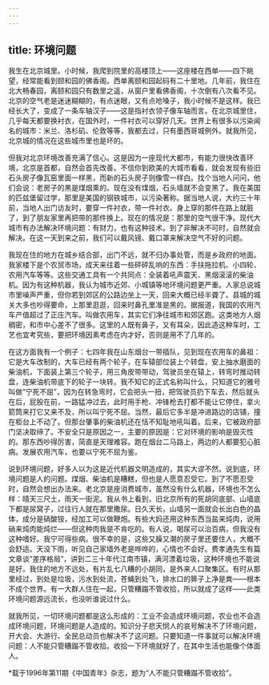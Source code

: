 ```yaml
---
---
---
```

title: 环境问题
---

我生在北京城里。小时候，我爬到院里的高楼顶上——这座楼在西单——四下眺望，经常能看到颐和园的佛香阁。西单离颐和园起码有二十里地。几年前，我住在北大畅春园，离颐和园只有数里之遥，从窗户里看佛香阁，十次倒有八次看不见。北京的空气老是迷迷糊糊的，有点迷眼，又有点呛嗓子，我小时候不是这样。我已经长大了，变成了一条车轴汉子——这是指衬衣领子像车轴而言。在北京城里住，几乎每天都要换衬衣，在国外时，一件衬衣可以穿好几天。世界上有很多以污染闻名的城市：米兰、洛杉矶、伦敦等等，我都去过，只有墨西哥城例外。就我所见，北京城的情况在这些城市里也是坏的。

但我对北京环境改善充满了信心。这是因为一座现代大都市，有能力很快改善环境，北京是首都，自然会首先改善。不信你到欧美的大城市看看，就会发现有些旧石头房子像瓦窑里面一样黑，而新的石头房子则像雪一样白。找个当地人问问，他们会说：老房子的黑是煤烟熏的。现在没有煤烟，石头墙就不会变黑了。我在美国的匹兹堡留过学，那里是美国的钢铁城市，以污染著称。据当地人说，大约三十年前，当地人出门访友时，要穿一件衬衣，带一件衬衣。身上穿的那件在路上就脏了，到了朋友家里再把带的那件换上。现在的情况是：那里的空气很干净。现代大城市有办法解决环境问题：有财力，也有这种技术。到了非解决不可时，自然就会解决。在这一天到来之前，我们可以戴风镜、戴口罩来解决空气不好的问题。

我现在住的地方在城乡结合部，出门不远，就不归办事处管，而是乡政府的地面。我家楼下是个农贸市场，成天来往着一些砰砰乱响的东西：手扶拖拉机、小四轮、农用汽车等等。这些交通工具有一个共同点：全装着吼声震天、黑烟滚滚的柴油机。因为有这种机器，我认为城市近郊、小城镇等地环境问题更严重。人家总说城市里噪声严重，但你若到郊区的公路边坐上一天，回来大概已经半聋了。县城的城关大多也吵得要命，上那里逛逛，回来时鼻孔里准是黑的。据报道，我国的农用汽车产值超过了正庄汽车。叫做农用车，其实它们净往城市和郊区跑。这类地方人烟稠密，和市中心差不了很多。这里的人既有鼻子，又有耳朵，因此造这种车时，工艺也宜考究些，要把环境因素考虑在内才好，否则是用不了几年的。

在这方面我有一个例子：七四年我在山东烟台一带插队，见到现在农用车的鼻祖：它是大车改制的，大车已经有两个轮子，在车辕部位装上个转盘，安上抽水磨面的柴油机，下面装上第三个轮子，用三角皮带带动，驾驶员坐在辕上，转弯时推动转盘，连柴油机带底下的轮子一块转。我不知它的正式名称叫什么，只知道它的雅号叫做“宁死不屈”，因为在转急弯时，它会把头一扭，把驾驶员扔下车去，然后就头在后，屁股在前，一路猛冲过去，此时用手枪、冲锋枪去打都不能让它停住，拿火箭筒来打它又来不及，所以叫宁死不屈。当然，最后它多半是冲进路边的店铺，撞在柜台上不动了。但那台肇事的柴油机还在恬不知耻地吼叫着。后来，它被政府部门坚决取缔了。不安全只是原因之一，主要的原因是：它对环境的影响是毁灭性的。那东西吵得厉害，简直是天理难容。跑在烟台二马路上，两边的人都要犯心脏病。发展农用汽车，也要以宁死不屈为鉴。

说到环境问题，好多人以为这是近代机器文明造成的，其实大谬不然。说到底，环境问题是人的问题。煤烟、柴油机是糟糕，但也是人愿意忍受它。到了不愿忍受时，自然会想出办法来。老北京是座消费城市，虽然没有什么机器，环境也不怎么样：晴天三尺土，雨天一街泥。我从书上看到，旧北京所有的死胡同底部、山墙底下都是尿窝子，过往行人就在那里撒尿。日久天长，山墙另一面就会长出白色的晶体，成分是硝酸铵，经加工可以做鞭炮。有些大妈还用这种东西当盐来炖肉，说用硝来炖肉能炖烂——但这种肉我是不肯吃的。有人说，喝尿可以治百病，但我没有这种嗜好。我宁可得些病。很不幸的是，这些又臊又潮的房子里还要住人，大概不会舒适。天没下雨，听见自己家墙外老是哗哗的，心情也不会好。费孝通先生有篇文章谈“差序格局”，讲到二三十年代江南市镇，满河漂着垃圾，这种环境也不能说是好。我住的地方不远处，有片乱七八糟的小胡同，是外来人口聚集区。有时从那里经过，到处是垃圾，污水到处流，苍蝇到处飞，排水口的箅子上净是粪——根本不成个世界。有一大群人住在一起，只管糟蹋不管收拾，所以就成了这样——此类环境问题源远流长，也没听谁说过什么。

就我所见，一切环境问题都是这么形成的：工业不会造成环境问题，农业也不会造成环境问题，环境问题是人造成的。知识分子悲天悯人的哀号解决不了环境问题，开大会、大游行、全民总动员也解决不了这问题。只要知道一件事就可以解决环境问题：人不能只管糟蹋不管收拾。收拾一下环境就好了，在其中生活也能像个体面人。

*载于1996年第11期《中国青年》杂志，题为“人不能只管糟蹋不管收拾”。
